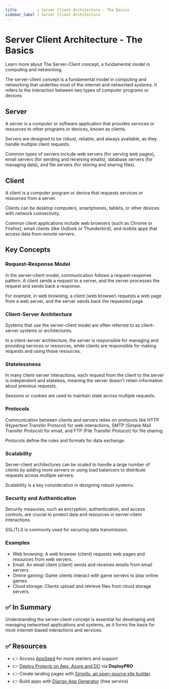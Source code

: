 ```yaml
---
title         : Server Client Architecture - The Basics
sidebar_label : Server Client Architecture
---
```


# Server Client Architecture - The Basics

<SubHeading>Learn more about The Server-Client concept, a fundamental model in computing and networking.</SubHeading>

The server-client concept is a fundamental model in computing and networking that underlies most of the internet and networked systems. 
It refers to the interaction between two types of computer programs or devices:

## **Server**

A server is a computer or software application that provides services or resources to other programs or devices, known as clients.

Servers are designed to be robust, reliable, and always available, as they handle multiple client requests.

Common types of servers include web servers (for serving web pages), email servers (for sending and receiving emails), database servers (for managing data), and file servers (for storing and sharing files).

## **Client**

A client is a computer program or device that requests services or resources from a server.

Clients can be desktop computers, smartphones, tablets, or other devices with network connectivity.

Common client applications include web browsers (such as Chrome or Firefox), email clients (like Outlook or Thunderbird), and mobile apps that access data from remote servers.

## **Key Concepts**

### **Request-Response Model**

In the server-client model, communication follows a request-response pattern. A client sends a request to a server, and the server processes the request and sends back a response.

For example, in web browsing, a client (web browser) requests a web page from a web server, and the server sends back the requested page.

### **Client-Server Architecture**

Systems that use the server-client model are often referred to as client-server systems or architectures.

In a client-server architecture, the server is responsible for managing and providing services or resources, while clients are responsible for making requests and using those resources.

### **Statelessness**

In many client-server interactions, each request from the client to the server is independent and stateless, meaning the server doesn't retain information about previous requests.

Sessions or cookies are used to maintain state across multiple requests.

### **Protocols**

Communication between clients and servers relies on protocols like HTTP (Hypertext Transfer Protocol) for web interactions, SMTP (Simple Mail Transfer Protocol) for email, and FTP (File Transfer Protocol) for file sharing.

Protocols define the rules and formats for data exchange.

### **Scalability**

Server-client architectures can be scaled to handle a large number of clients by adding more servers or using load balancers to distribute requests across multiple servers.

Scalability is a key consideration in designing robust systems.

### **Security and Authentication**

Security measures, such as encryption, authentication, and access controls, are crucial to protect data and resources in server-client interactions.

SSL/TLS is commonly used for securing data transmission.

### **Examples**

- Web browsing: A web browser (client) requests web pages and resources from web servers.
- Email: An email client (client) sends and receives emails from email servers.
- Online gaming: Game clients interact with game servers to play online games.
- Cloud storage: Clients upload and retrieve files from cloud storage servers.

## ✅ In Summary

Understanding the server-client concept is essential for developing and managing networked applications and systems, as it forms the basis for most internet-based interactions and services.

## ✅ Resources

- 👉 Access [AppSeed](https://appseed.us/) for more starters and support 
- 👉 [Deploy Projects on Aws, Azure and DO](https://www.docs.deploypro.dev/) via **DeployPRO**
- 👉 Create landing pages with [Simpllo, an open-source site builder](https://www.simpllo.com/)
- 👉 Build apps with [Django App Generator](https://app-generator.dev/django/) (free service)
